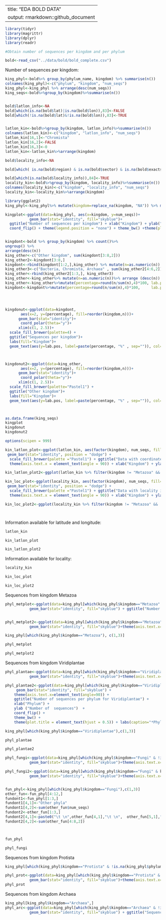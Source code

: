 
---
title: "EDA BOLD DATA"
output: rmarkdown::github_document
---
```r
library(tidyr)
library(magrittr)
library(dplyr)
library(readr)

#Obtain number of sequences per kingdom and per phylum

bold<-read_csv("../data/bold/bold_complete.csv")
```
Number of sequences per kingdom:
```r

king_phyl<-bold%>% group_by(phylum_name, kingdom) %>% summarise(n())
colnames(king_phyl)<-c("phylum", "kingdom", "num_seqs") 
king_phyl<-king_phyl %>% arrange(desc(num_seqs))
king_seqs<-bold%>%group_by(kingdom)%>%summarise(n())



```


```r
bold$latlon_info<-NA
bold[which(is.na(bold$lat)|is.na(bold$lon)),83]<-FALSE
bold[which(!is.na(bold$lat)&!is.na(bold$lon)),83]<-TRUE


latlon_kin<-bold%>%group_by(kingdom, latlon_info)%>%summarise(n())
colnames(latlon_kin)<-c("kingdom", "latlon_info", "num_seqs")
latlon_kin[16,1]<-"Chromista"
latlon_kin[16,2]<-FALSE
latlon_kin[16,3]<-0
latlon_kin<-latlon_kin%>%arrange(kingdom)

bold$locality_info<-NA

bold[which( is.na(bold$region) & is.na(bold$sector) & is.na(bold$exactsite)),84]<-FALSE

bold[which(is.na(bold$locality_info)),84]<-TRUE
locality_kin<-bold%>%group_by(kingdom, locality_info)%>%summarise(n())
colnames(locality_kin)<-c("kingdom", "locality_info", "num_seqs")
locality_kin<-locality_kin%>%arrange(kingdom)


```





```r
library(ggplot2) 
king_phyl<-king_phyl%>% mutate(kingdom=replace_na(kingdom, "NA")) %>% mutate(phylum=replace_na(phylum, "NA")) %>% arrange(desc(num_seqs))

kingplot<-ggplot(data=king_phyl, aes(x=kingdom, y=num_seqs))+
           geom_bar(stat="identity", fill="skyblue")+
  ggtitle("Number of sequences per kingdom") + xlab("Kingdom") + ylab("Number of sequences") +
  coord_flip() + theme(legend.position = "none") + theme_bw() +theme(plot.title=element_text(hjust = .5))


kingdont<-bold %>% group_by(kingdom) %>% count()%>% 
ungroup() %>% 
arrange(desc(n))
king_other<-c("Other kingdom", sum(kingdont[3:8,2]))
king_other2<-kingdont[3:8,]
kingdont<-rbind(kingdont[1:2,],king_other) %>% mutate(n=as.numeric(n)) %>% arrange(desc(n))
king_other3<-c("Bacteria, Chromista, Archaea" , sum(king_other2[4:6,2]))
king_other<-rbind(king_other2[1:3,], king_other3)
king_other<-king_other%>% mutate(n=as.numeric(n))%>% arrange (desc(n))
king_other<-king_other%>%mutate(percentage=round(n/sum(n),4)*100, lab.pos=cumsum(percentage)-percentage*.5)
kingdont<-kingdont%>%mutate(percentage=round(n/sum(n),4)*100,     lab.pos=cumsum(percentage)-percentage*.5)




kingdonut<-ggplot(data=kingdont, 
       aes(x=2, y=(percentage), fill=reorder(kingdom,n)))+
      geom_bar(stat="identity")+
       coord_polar(theta="y")+
      xlim(c(1, 2.5))+
  scale_fill_brewer(palette=4) +
  ggtitle("Sequences per kingdom")+
  labs(fill="Kingdom")+
  geom_text(aes(y=lab.pos, label=paste(percentage, "%" , sep="")), col="black") +theme_void()+theme(plot.title=element_text(hjust = .5))



kingdonut2<-ggplot(data=king_other, 
       aes(x=2, y=(percentage), fill=reorder(kingdom,n)))+
      geom_bar(stat="identity")+
       coord_polar(theta="y")+
      xlim(c(1, 2.5))+
  scale_fill_brewer(palette="Pastel1") +
  ggtitle("Other kingdom")+
  labs(fill="Kingdom")+
  geom_text(aes(y=lab.pos, label=paste(percentage, "%" , sep="")), col="black") +theme_void()+theme(plot.title=element_text(hjust = .5))




```

```r

as.data.frame(king_seqs)
kingplot
kingdonut
kingdonut2

```

```r
options(scipen = 999)

kin_latlon_plot<-ggplot(latlon_kin, aes(factor(kingdom), num_seqs, fill=latlon_info)) +
 geom_bar(stat="identity", position = "dodge") + 
  scale_fill_brewer(palette ="Pastel1") + ggtitle("Data with coordinates per Kingdom") +
  theme(axis.text.x = element_text(angle = 90)) + xlab("Kingdom") + ylab ("Number of sequences") + labs (fill="Information on coordinates") +coord_flip()+ theme_bw()+theme(plot.title = element_text(hjust = 0.5))

kin_latlon_plot2<-ggplot(latlon_kin %>% filter(kingdom != "Metazoa" && !is.na(kingdom)), aes(factor(kingdom), num_seqs, fill=latlon_info)) + geom_bar(stat="identity", position = "dodge") + scale_fill_brewer(palette = "Pastel1") + ggtitle("Data with coordinates per kingdom") + theme(axis.text.x = element_text(angle = 90))+ xlab("Kingdom") + ylab ("Number of sequences")  + labs(caption="*Data with Metazoa or NA at kingdom column were excluded from this plot.", fill="Information on coordinates")+coord_flip()+ theme_bw()+ theme(plot.title = element_text(hjust = 0.5))

kin_loc_plot<-ggplot(locality_kin, aes(factor(kingdom), num_seqs, fill=locality_info)) +
 geom_bar(stat="identity", position = "dodge") + 
  scale_fill_brewer(palette ="Pastel1") + ggtitle("Data with locality information per Kingdom") +
  theme(axis.text.x = element_text(angle = 90)) + xlab("Kingdom") + ylab ("Number of sequences") + labs (fill="Information on locality") +coord_flip()+ theme_bw()+theme(plot.title = element_text(hjust = 0.5))

kin_loc_plot2<-ggplot(locality_kin %>% filter(kingdom != "Metazoa" && !is.na(kingdom)), aes(factor(kingdom), num_seqs, fill=locality_info)) + geom_bar(stat="identity", position = "dodge") + scale_fill_brewer(palette = "Pastel1") + ggtitle("Data with locality information per kingdom") + theme(axis.text.x = element_text(angle = 90))+ xlab("Kingdom") + ylab ("Number of sequences")  + labs(caption="*Data with Metazoa or NA at kingdom column were excluded from this plot.", fill="locality")+coord_flip()+ theme_bw()+ theme(plot.title = element_text(hjust = 0.5))




```

Information available for latitude and longitude:

```r
latlon_kin
```

```r
kin_latlon_plot
```


```r
kin_latlon_plot2
```

Information available for locality:

```r
locality_kin
```

```r
kin_loc_plot
```


```r
kin_loc_plot2
```

Sequences from kingdom Metazoa

```r

phyl_metplot<-ggplot(data=king_phyl[which(king_phyl$kingdom=="Metazoa" & !is.na(king_phyl$phylum)),], aes(x=phylum, y=num_seqs, fill=reorder(phylum,n)))+
           geom_bar(stat="identity", fill="skyblue") + ggtitle("Number of sequences per phylum for Metazoa") + xlab("Phylum") + ylab ("Number of sequences")  + theme_bw() + theme(plot.title = element_text(hjust = 0.5)) +coord_flip()


phyl_metplot2<-ggplot(data=king_phyl[which(king_phyl$kingdom=="Metazoa" & king_phyl$phylum!="Arthropoda" & king_phyl$phylum!="Chordata" & !is.na(king_phyl$phylum)),], aes(x=phylum, y=num_seqs, fill=phylum))+
           geom_bar(stat="identity", fill="skyblue")+theme(axis.text.x=element_text(angle=90)) + ggtitle("Sequences per phylum for Metazoa") + xlab("Phylum") + ylab ("Number of sequences")  + labs(caption = "*For this plot the phyla Chordata and Arthropoda were excluded.") + coord_flip() + theme_bw() + theme(plot.title = element_text(hjust = 0.5)) + theme(plot.caption = element_text(hjust = .5))

king_phyl[which(king_phyl$kingdom=="Metazoa"), c(1,3)]
```

```r
phyl_metplot
```

```r
phyl_metplot2


```



Sequences from kingdom Viridiplantae

```r

phyl_plantae<-ggplot(data=king_phyl[which(king_phyl$kingdom=="Viridiplantae"),], aes(x=phylum, y=num_seqs))+
           geom_bar(stat="identity", fill="skyblue")+theme(axis.text.x=element_text(angle=90)) + ggtitle("Number of sequences per phylum for Viridiplantae")  + xlab("Phylum") + ylab ("Number of  sequences")  + coord_flip() + theme_bw()+ theme(plot.title = element_text(hjust = 0.5)) 

phyl_plantae2<-ggplot(data=king_phyl[which(king_phyl$kingdom=="Viridiplantae"&king_phyl$phylum!="Magnoliophyta"),], aes(x=phylum, y=num_seqs)) +
     geom_bar(stat="identity", fill="skyblue") + 
    theme(axis.text.x=element_text(angle=90)) + 
    ggtitle("Number of sequences per phylum for Viridiplantae") + 
    xlab("Phylum") + 
    ylab ("Number of  sequences")  + 
    coord_flip() + 
    theme_bw() + 
    theme(plot.title = element_text(hjust = 0.5)) + labs(caption="*Phylum Magnoliophyta was excluded from this plot.") + theme(plot.caption = element_text(hjust = 0.5))

king_phyl[which(king_phyl$kingdom=="Viridiplantae"),c(1,3)]
```

```r
phyl_plantae
```


```r
phyl_plantae2
```

```r
phyl_fungi<-ggplot(data=king_phyl[which(king_phyl$kingdom=="Fungi" & !is.na(king_phyl$phylum)),], aes(x=phylum, y=num_seqs))+
           geom_bar(stat="identity", fill="skyblue")+theme(axis.text.x=element_text(angle=90)) + ggtitle("Sequences per phylum for Fungi") + coord_flip()+ theme_bw()+ theme(plot.title = element_text(hjust = 0.5))  + xlab("Phylum") + ylab ("Number of sequences")

phyl_fungi2<-ggplot(data=king_phyl[which(king_phyl$kingdom=="Fungi" & king_phyl$phylum!="Ascomycota" & king_phyl$phylum!="Basidiomycota" & !is.na(king_phyl$phylum)),], aes(x=phylum, y=num_seqs))+
           geom_bar(stat="identity", fill="skyblue")+theme(axis.text.x=element_text(angle=90)) + ggtitle("Sequences per phylum for Fungi") + coord_flip()+ theme_bw()+theme(plot.title = element_text(hjust = 0.5)) +labs(caption = "*Phylum Ascomycota and Basidiomycota were excluded from this plot")  + xlab("Phylum") + ylab ("Number of sequences") +theme(plot.caption = element_text(hjust = 0.5))


fun_phyl<-king_phyl[which(king_phyl$kingdom=="Fungi"),c(1,3)]
other_fun<-fun_phyl[4:12,]
fundont1<-fun_phyl[1:3,]
fundont1[4,1]<-"Other phyla"
fundont1[4,2]<-sum(other_fun$num_seqs)
fundont2<-other_fun[1:3,]
fundont2[4,1]<-paste0("\t \n",other_fun[4,1],"\t \n",  other_fun[5,1],"\t \n", other_fun[6,1], "\t \n", other_fun[7,1], "\t \n", other_fun[8,1], "\t \n", other_fun[9,1] , "\t \n", sep = " \n")
fundont2[4,2]<-sum(other_fun[4:8,2])



fun_phyl
```

```r
phyl_fungi
```


Sequences from kingdom Protista
```r
king_phyl[which(king_phyl$kingdom=="Protista" & !is.na(king_phyl$phylum) | king_phyl$kingdom=="Plantae/protista"),]
```

```r
phyl_prot<-ggplot(data=king_phyl[which(king_phyl$kingdom=="Protista" & !is.na(king_phyl$phylum) | king_phyl$kingdom=="Plantae/protista"),], aes(x=phylum, y=num_seqs))+
           geom_bar(stat="identity", fill="skyblue")+theme(axis.text.x=element_text(angle=90)) + ggtitle("Sequences per phylum for Protista") + coord_flip()+theme_bw()+ theme(plot.title = element_text(hjust = 0.5))  + xlab("Phylum") + ylab ("Number of sequences")  + labs (caption="*Phylum Rhodophyta (included here) is the only phylum classified as Plantae/Protista") + theme(plot.caption = element_text(hjust = 0.5))
phyl_prot
```

Sequences from kingdom Archaea

```r
king_phyl[king_phyl$kingdom=="Archaea",]
phyl_arc<-ggplot(data=king_phyl[which(king_phyl$kingdom=="Archaea" & !is.na(king_phyl$phylum)),], aes(x=phylum, y=num_seqs))+
           geom_bar(stat="identity", fill="skyblue") + ggtitle("Sequences per phylum for Archaea") + coord_flip() + theme_bw() + theme(plot.title = element_text(hjust = 0.5)) + xlab("Phylum") + ylab ("Number of sequences")
```


